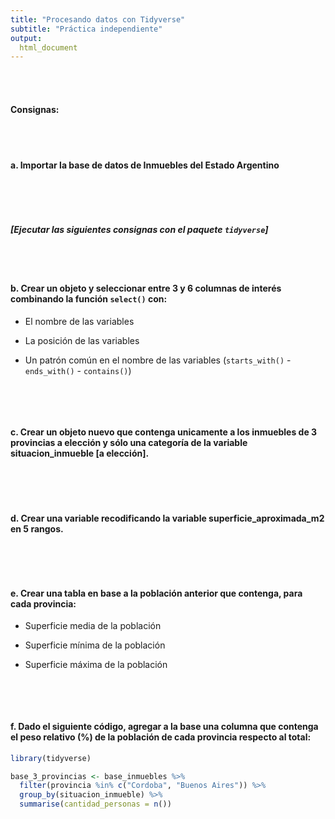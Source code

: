 ```yaml
---
title: "Procesando datos con Tidyverse"
subtitle: "Práctica independiente"
output:
  html_document
---
```


<br><br>

#### Consignas:

<br><br> 

#### **a.** Importar la base de datos de **Inmuebles del Estado Argentino**
```r

```

<br><br> 

##### _[Ejecutar las siguientes consignas con el paquete `tidyverse`]_

<br><br> 

#### **b.** Crear un objeto y seleccionar entre 3 y 6 columnas de interés combinando la función `select()` con:

- El nombre de las variables

- La posición de las variables

- Un patrón común en el nombre de las variables (`starts_with()` - `ends_with()` - `contains()`)

```r

```

<br><br> 


#### **c.** Crear un objeto nuevo que contenga unicamente a los inmuebles de **3 provincias** a elección y sólo una categoría de la variable **situacion_inmueble** [a elección].
```r

```

<br><br> 


#### **d.** Crear una variable recodificando la variable **superficie_aproximada_m2** en 5 rangos.
```r

```

<br><br> 

#### **e.** Crear una tabla en base a la población anterior que contenga, para cada provincia:

- Superficie media de la población

- Superficie mínima de la población

- Superficie máxima de la población

```r

```

<br><br> 


#### **f.** Dado el siguiente código, agregar a la base una columna que contenga el peso relativo (%) de la población de cada provincia respecto al total:

```r
library(tidyverse)

base_3_provincias <- base_inmuebles %>% 
  filter(provincia %in% c("Cordoba", "Buenos Aires")) %>% 
  group_by(situacion_inmueble) %>% 
  summarise(cantidad_personas = n())
```

<br><br> 